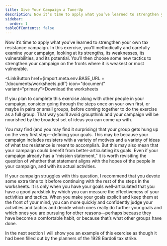 ```yaml
---
title: Give Your Campaign a Tune-Up
description: Now it’s time to apply what you’ve learned to strengthen your own tax resistance campaign.
sidebar:
  order: 1
tableOfContents: false
---
```


Now it’s time to apply what you’ve learned to strengthen your own tax resistance campaign.
In this exercise, you’ll methodically and carefully examine your campaign, looking at its strengths, its weaknesses, its vulnerabilities, and its potential.
You’ll then choose some new tactics to strengthen your campaign on the fronts where it is weakest or most vulnerable.

<LinkButton href={import.meta.env.BASE_URL + '/documents/worksheets.pdf'} icon="document" variant="primary">Download the worksheets</LinkButton>

If you plan to complete this exercise along with other people in your campaign, consider going through the steps once on your own first, or maybe in pairs or small groups, before coming together to do the exercise as a full group.
That way you’ll avoid groupthink and your campaign will be nourished by the broadest set of ideas you can come up with.

You may find (and you may find it surprising) that your group gets hung up on the very first step—defining your goals.
This may be because your campaign includes resisters with a variety of motives and a variety of ideas of what tax resistance is meant to accomplish.
But this may also mean that your campaign could benefit from better-articulating its goals.
Even if your campaign already has a “mission statement,” it is worth revisiting the question of whether that statement aligns with the hopes of the people in your campaign, and with its actual activities.

If your campaign struggles with this question, I recommend that you devote some extra time to it before continuing with the rest of the steps in the worksheets.
It is only when you have your goals well-articulated that you have a good yardstick by which you can measure the effectiveness of your activities and tactics.
When you make your goals explicit and keep them at the front of your mind, you can more quickly and confidently judge your activities and tactics and decide which ones really do further your goals and which ones you are pursuing for other reasons—perhaps because they have become a comfortable habit, or because that’s what other groups have done.

In the next section I will show you an example of this exercise as though it had been filled out by the planners of the 1928 Bardoli tax strike.
